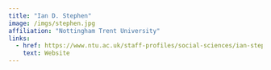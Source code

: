 ```yaml
---
title: "Ian D. Stephen"
image: /imgs/stephen.jpg
affiliation: "Nottingham Trent University"
links:
  - href: https://www.ntu.ac.uk/staff-profiles/social-sciences/ian-stephen
    text: Website
---
```

